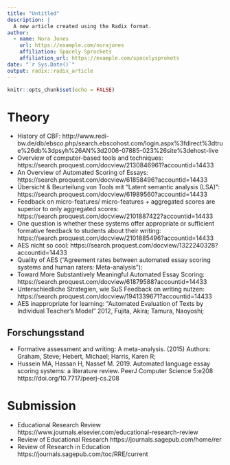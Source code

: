 ```yaml
---
title: "Untitled"
description: |
  A new article created using the Radix format.
author:
  - name: Nora Jones 
    url: https://example.com/norajones
    affiliation: Spacely Sprockets
    affiliation_url: https://example.com/spacelysprokets
date: "`r Sys.Date()`"
output: radix::radix_article
---
```


```r
knitr::opts_chunk$set(echo = FALSE)
```



# Theory

* History of CBF: http://www.redi-bw.de/db/ebsco.php/search.ebscohost.com/login.aspx%3fdirect%3dtrue%26db%3dpsyh%26AN%3d2006-07885-023%26site%3dehost-live
* Overview of computer-based tools and techniques: https://search.proquest.com/docview/2130846961?accountid=14433 
* An Overview of Automated Scoring of Essays: https://search.proquest.com/docview/61858496?accountid=14433
* Übersicht & Beurteilung von Tools mit "Latent semantic analysis (LSA)": https://search.proquest.com/docview/61989560?accountid=14433
* Feedback on micro-features/ micro-features + aggregated scores are superior to only aggregated scores: https://search.proquest.com/docview/2101887422?accountid=14433
* One question is whether these systems offer appropriate or sufficient formative feedback to students about their writing: https://search.proquest.com/docview/2101885496?accountid=14433
* AES nicht so cool: https://search.proquest.com/docview/1322240328?accountid=14433
* Quality of AES ("Agreement rates between automated essay scoring systems and human raters: Meta-analysis"): 
* Toward More Substantively Meaningful Automated Essay Scoring: https://search.proquest.com/docview/61879588?accountid=14433
* Unterschiedliche Strategien, wie SuS Feedback on writing nutzen: https://search.proquest.com/docview/1941339671?accountid=14433
* AES inappropriate for learning: "Automated Evaluation of Texts by Individual Teacher's Model" 2012,  Fujita, Akira; Tamura, Naoyoshi; 


## Forschungsstand

* Formative assessment and writing: A meta-analysis. (2015) Authors: Graham, Steve; Hebert, Michael; Harris, Karen R; 
* Hussein MA, Hassan H, Nassef M. 2019. Automated language essay scoring systems: a literature review. PeerJ Computer Science 5:e208 https://doi.org/10.7717/peerj-cs.208


# Submission

* Educational Research Review https://www.journals.elsevier.com/educational-research-review
* Review of Educational Research https://journals.sagepub.com/home/rer
* Review of Research in Education https://journals.sagepub.com/toc/RRE/current
